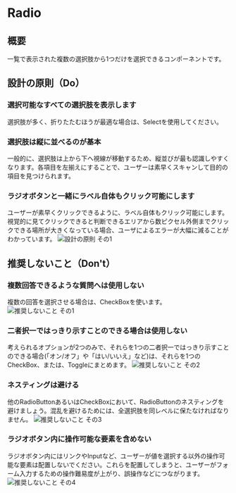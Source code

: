 
<Meta title="Radio" of={RadioStories} />

# Radio

<Canvas>
  <Story of={Component} />
</Canvas>

<Controls of={Component} />

## 概要

一覧で表示された複数の選択肢から1つだけを選択できるコンポーネントです。

## 設計の原則（Do）

### 選択可能なすべての選択肢を表示します

選択肢が多く、折りたたむほうが最適な場合は、Selectを使用してください。

### 選択肢は縦に並べるのが基本

一般的に、選択肢は上から下へ視線が移動するため、縦並びが最も認識しやすくなります。各項目を左揃えにすることで、ユーザーは素早くスキャンして目的の項目を見つけられます。

### ラジオボタンと一緒にラベル自体もクリック可能にします

ユーザーが素早くクリックできるように、ラベル自体もクリック可能にします。視覚的に見てクリックできると判断できるエリアから数ピクセル外側までクリックできる場所が大きくなっている場合、ユーザによるエラーが大幅に減ることがわかっています。
![設計の原則 その1](/storybook/images/radio_01.jpg)

## 推奨しないこと（Don't）

### 複数回答できるような質問へは使用しない

複数の回答を選択させる場合は、CheckBoxを使います。
![推奨しないこと その1](/storybook/images/radio_02.jpg)

### 二者択一ではっきり示すことのできる場合は使用しない

考えられるオプションが2つのみで、それらを1つの二者択一ではっきり示すことのできる場合(「オン/オフ」や「はい/いいえ」など)は、それらを1つのCheckBox、または、Toggleにまとめます。
![推奨しないこと その2](/storybook/images/radio_03.jpg)

### ネスティングは避ける

他のRadioButtonあるいはCheckBoxにおいて、RadioButtonのネスティングを避けましょう。混乱を避けるためには、全選択肢を同レベルに保たなければなりません。
![推奨しないこと その3](/storybook/images/radio_04.jpg)

### ラジオボタン内に操作可能な要素を含めない

ラジオボタン内にはリンクやInputなど、ユーザーが値を選択する以外の操作可能な要素は配置しないでください。これらを配置してしまうと、ユーザーがフォーム入力するための操作難易度が上がり、誤操作などにつながります。
![推奨しないこと その4](/storybook/images/radio_05.jpg)
